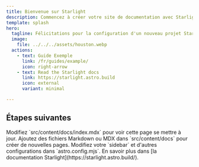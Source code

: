 ```yaml
---
title: Bienvenue sur Starlight
description: Commencez à créer votre site de documentation avec Starlight.
template: splash
hero:
  tagline: Félicitations pour la configuration d'un nouveau projet Starlight !
  image:
    file: ../../../assets/houston.webp
  actions:
    - text: Guide Exemple
      link: /fr/guides/example/
      icon: right-arrow
    - text: Read the Starlight docs
      link: https://starlight.astro.build
      icon: external
      variant: minimal

---
```



## Étapes suivantes

<CardGrid stagger>
  <Card title="Mettre à jour le contenu" icon="pencil">
    Modifiez `src/content/docs/index.mdx` pour voir cette page se mettre à jour.
  </Card>

  <Card title="Ajouter du nouveau contenu" icon="add-document">
    Ajoutez des fichiers Markdown ou MDX dans `src/content/docs` pour créer de nouvelles pages.
  </Card>

  <Card title="Configurer votre site" icon="setting">
    Modifiez votre `sidebar` et d'autres configurations dans `astro.config.mjs`.
  </Card>

  <Card title="Lire la documentation" icon="open-book">
    En savoir plus dans [la documentation Starlight](https://starlight.astro.build/).
  </Card>
</CardGrid>

